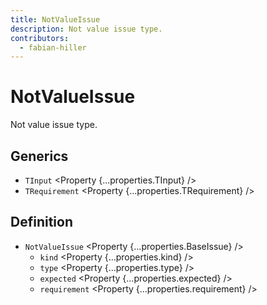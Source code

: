 ```yaml
---
title: NotValueIssue
description: Not value issue type.
contributors:
  - fabian-hiller
---
```



# NotValueIssue

Not value issue type.

## Generics

- `TInput` <Property {...properties.TInput} />
- `TRequirement` <Property {...properties.TRequirement} />

## Definition

- `NotValueIssue` <Property {...properties.BaseIssue} />
  - `kind` <Property {...properties.kind} />
  - `type` <Property {...properties.type} />
  - `expected` <Property {...properties.expected} />
  - `requirement` <Property {...properties.requirement} />
